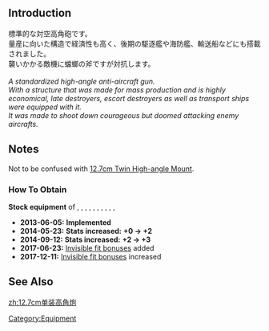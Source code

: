 {{EquipmentInfo|48}}

==Introduction==
標準的な対空高角砲です。<br>
量産に向いた構造で経済性も高く、後期の駆逐艦や海防艦、輸送船などにも搭載されました。<br>
襲いかかる敵機に蟷螂の斧ですが対抗します。
<br>
<br>
''A standardized high-angle anti-aircraft gun.''<br>
''With a structure that was made for mass production and is highly economical, late destroyers, escort destroyers as well as transport ships were equipped with it.''<br>
''It was made to shoot down courageous but doomed attacking enemy aircrafts.''

==Notes==
Not to be confused with [[12.7cm Twin High-angle Mount]].

<div class="mw-collapsible"><h3>How To Obtain</h3>
<div class="mw-collapsible-content">
'''Stock equipment''' of {{Ship/Link|Fumizuki Kai}}, {{Ship/Link|Kikuzuki Kai}}, {{Ship/Link|Kisaragi Kai}}, {{Ship/Link|Mikazuki Kai}}, {{Ship/Link|Minazuki Kai}}, {{Ship/Link|Mochizuki Kai}}, {{Ship/Link|Mutsuki Kai}}, {{Ship/Link|Nagatsuki Kai}}, {{Ship/Link|Satsuki Kai}}, {{Ship/Link|Yayoi Kai}}, {{Ship/Link|Yuubari Kai}}

</div></div>


<div class="mw-collapsible><h3>Updates History</h3>
<div class="mw-collapsible-content>
* '''2013-06-05:''' '''Implemented'''
* '''2014-05-23:''' '''Stats increased:'''  '''{{AA}}+0 → {{AA}}+2 '''
* '''2014-09-12:''' '''Stats increased:'''  '''{{AA}}+2 → {{AA}}+3 '''
* '''2017-06-23:''' [[Gun Fit Bonuses|Invisible fit bonuses]] added
* '''2017-12-11:''' [[Gun Fit Bonuses|Invisible fit bonuses]] increased
</div></div>

==See Also==
{{Equipmentlist}}
[[Category:Equipment]]
[[zh:12.7cm单装高角炮]]
